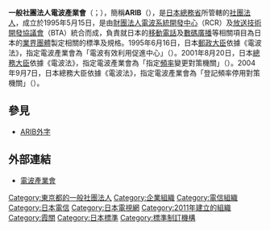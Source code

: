 {{Infobox organization
|name = 一般社團法人電波產業會
|original_name = {{lang|ja|一般社団法人電波産業会}}
|type = 一般社團法人
|formation = 2011年4月1日
|location = 日本[[東京都|東京都]][[千代田区|千代田区]][[霞關|霞關]]一丁目4番1号<br>{{lang|ja|日土地ビル}}
|remarks = 前身：<br>財團法人電波系統開發中心<br>放送技術開發協議会<br>財團法人電波產業会（1995年5月15日-2011年3月31日）
|leader_name = 東原敏昭（代表理事会長）<br>松井房樹（代表理事專務理事）
|membership = 正会員194、贊助会員4
|website = https://arib.or.jp/
}}
{{japanese|japanese=一般社団法人電波産業会|kana=いっぱんしゃだんほうじんでんぱさんぎょうかい|romaji=}}
'''一般社團法人電波產業會'''（{{lang-ja|'''一般社団法人電波産業会'''}}；{{lang-en|Association of Radio Industries and Businesses}}），簡稱'''ARIB'''（{{lang-ja|'''アライブ'''}}），是[[日本|日本]][[總務省|總務省]]所管轄的[[社團法人|社團法人]]，成立於1995年5月15日，是由[[財團法人|財團法人]][[電波系統開發中心|電波系統開發中心]]（RCR）及[[放送技術開發協議會|放送技術開發協議會]]（BTA）統合而成，負責就日本的[[移動電話|移動電話]]及[[數碼廣播|數碼廣播]]等相關項目為日本的[[業界團體|業界團體]]製定相關的標準及規格。1995年6月16日，日本[[郵政大臣|郵政大臣]]依據《電波法》，指定電波產業會為「電波有效利用促進中心」（{{lang|ja|電波有効利用促進センター}}）。2001年8月20日，日本[[總務大臣|總務大臣]]依據《電波法》，指定電波產業會為「指定[[頻率|頻率]]變更對策機關」（{{lang|ja|指定周波数変更対策機関}}）。2004年9月7日，日本總務大臣依據《電波法》，指定電波產業會為「登記頻率停用對策機關」（{{lang|ja|登録周波数終了対策機関}}）。

== 參見 ==
* [[ARIB外字|ARIB外字]]

== 外部連結 ==
* [http://www.arib.or.jp/ 電波產業會]

{{Gov-stub}}
{{radio-comm-stub}}
{{Japan-org-stub}}

{{Authority control}}
{{DEFAULTSORT:Denpasangyokai}}
[[Category:東京都的一般社團法人|Category:東京都的一般社團法人]]
[[Category:企業組織|Category:企業組織]]
[[Category:電信組織|Category:電信組織]]
[[Category:日本電信|Category:日本電信]]
[[Category:日本電視網|Category:日本電視網]]
[[Category:2011年建立的組織|Category:2011年建立的組織]]
[[Category:霞關|Category:霞關]]
[[Category:日本標準|Category:日本標準]]
[[Category:標準制訂機構|Category:標準制訂機構]]